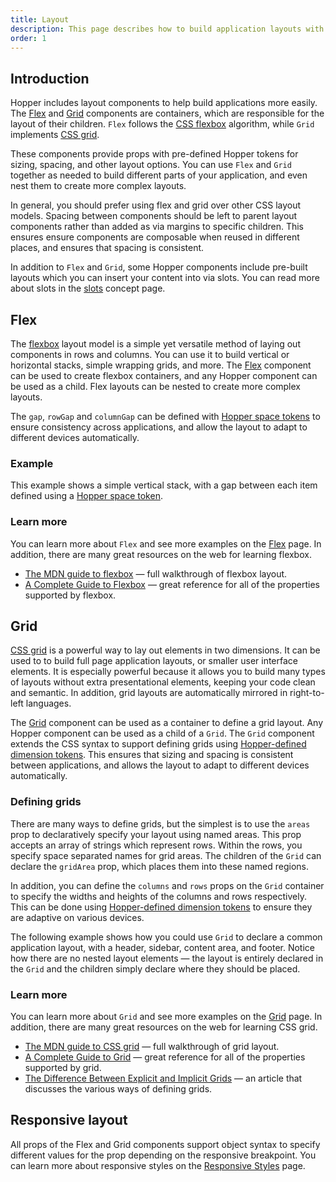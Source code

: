 ```yaml
---
title: Layout
description: This page describes how to build application layouts with Hopper using Flex or Grid.
order: 1
---
```


## Introduction

Hopper includes layout components to help build applications more easily. The [Flex](./Flex) and [Grid](./Grid)
components are containers, which are responsible for the layout of their children. `Flex` follows the
[CSS flexbox](https://developer.mozilla.org/en-US/docs/Web/CSS/CSS_Flexible_Box_Layout/Basic_Concepts_of_Flexbox)
algorithm, while `Grid` implements
[CSS grid](https://developer.mozilla.org/en-US/docs/Web/CSS/CSS_Grid_Layout/Basic_Concepts_of_Grid_Layout).

These components provide props with pre-defined Hopper tokens for sizing, spacing,
and other layout options. You can use `Flex` and `Grid` together as needed to build different
parts of your application, and even nest them to create more complex layouts.

In general, you should prefer using flex and grid over other CSS layout models. Spacing between components
should be left to parent layout components rather than added as via margins to specific children. This ensures
ensure components are composable when reused in different places, and ensures that spacing is consistent.

In addition to `Flex` and `Grid`, some Hopper components include pre-built layouts which you can
insert your content into via slots. You can read more about slots in the [slots](./slots) concept page.

## Flex

The [flexbox](https://developer.mozilla.org/en-US/docs/Web/CSS/CSS_Flexible_Box_Layout/Basic_Concepts_of_Flexbox)
layout model is a simple yet versatile method of laying out components in rows and columns.
You can use it to build vertical or horizontal stacks, simple wrapping grids, and more. The [Flex](./Flex)
component can be used to create flexbox containers, and any Hopper component can be used as a child.
Flex layouts can be nested to create more complex layouts.

The `gap`, `rowGap` and `columnGap` can be defined with [Hopper space tokens](/tokens/semantic/space)
to ensure consistency across applications, and allow the layout to adapt to different devices automatically.

### Example
This example shows a simple vertical stack, with a gap between each item defined using a [Hopper space token](/tokens/semantic/space).

<Example src="layout/docs/flex" isOpen />

### Learn more

You can learn more about `Flex` and see more examples on the [Flex](./Flex) page. In addition,
there are many great resources on the web for learning flexbox.

* [The MDN guide to flexbox](https://developer.mozilla.org/en-US/docs/Web/CSS/CSS_Flexible_Box_Layout) — full walkthrough
of flexbox layout.
* [A Complete Guide to Flexbox](https://css-tricks.com/snippets/css/a-guide-to-flexbox/) — great reference for all of the
properties supported by flexbox.

## Grid

[CSS grid](https://developer.mozilla.org/en-US/docs/Web/CSS/CSS_Grid_Layout/Basic_Concepts_of_Grid_Layout)
is a powerful way to lay out elements in two dimensions. It can be used to to build full page application
layouts, or smaller user interface elements. It is especially powerful because it allows you to build many types of
layouts without extra presentational elements, keeping your code clean and semantic. In addition, grid layouts
are automatically mirrored in right-to-left languages.

The [Grid](./Grid) component can be used as a container to define a grid layout. Any Hopper component can be used as
a child of a `Grid`. The `Grid` component extends the CSS syntax to support
defining grids using [Hopper-defined dimension tokens](/tokens/core/dimensions).
This ensures that sizing and spacing is consistent between applications, and allows the layout to adapt to different devices
automatically.

### Defining grids

There are many ways to define grids, but the simplest is to use the `areas` prop to declaratively
specify your layout using named areas. This prop accepts an array of strings which represent rows. Within the rows,
you specify space separated names for grid areas. The children of the `Grid` can declare the `gridArea` prop, which
places them into these named regions.

In addition, you can define the `columns` and `rows`
props on the `Grid` container to specify the widths and heights of the columns and rows respectively. This can be
done using [Hopper-defined dimension tokens](/tokens/core/dimensions) to ensure they are adaptive on various devices.

The following example shows how you could use `Grid` to declare a common application layout, with a header, sidebar,
content area, and footer. Notice how there are no nested layout elements — the layout is entirely declared in the
`Grid` and the children simply declare where they should be placed.

<Example src="layout/docs/grid" isOpen />

### Learn more

You can learn more about `Grid` and see more examples on the [Grid](./Grid) page. In addition,
there are many great resources on the web for learning CSS grid.

* [The MDN guide to CSS grid](https://developer.mozilla.org/en-US/docs/Web/CSS/CSS_Grid_Layout) — full walkthrough of
grid layout.
* [A Complete Guide to Grid](https://css-tricks.com/snippets/css/complete-guide-grid) — great reference for all of the
properties supported by grid.
* [The Difference Between Explicit and Implicit Grids](https://css-tricks.com/difference-explicit-implicit-grids/) — an
article that discusses the various ways of defining grids.

## Responsive layout

All props of the Flex and Grid components support object syntax to specify different values for the prop depending on the responsive breakpoint.
You can learn more about responsive styles on the [Responsive Styles](./responsive-styles) page.
